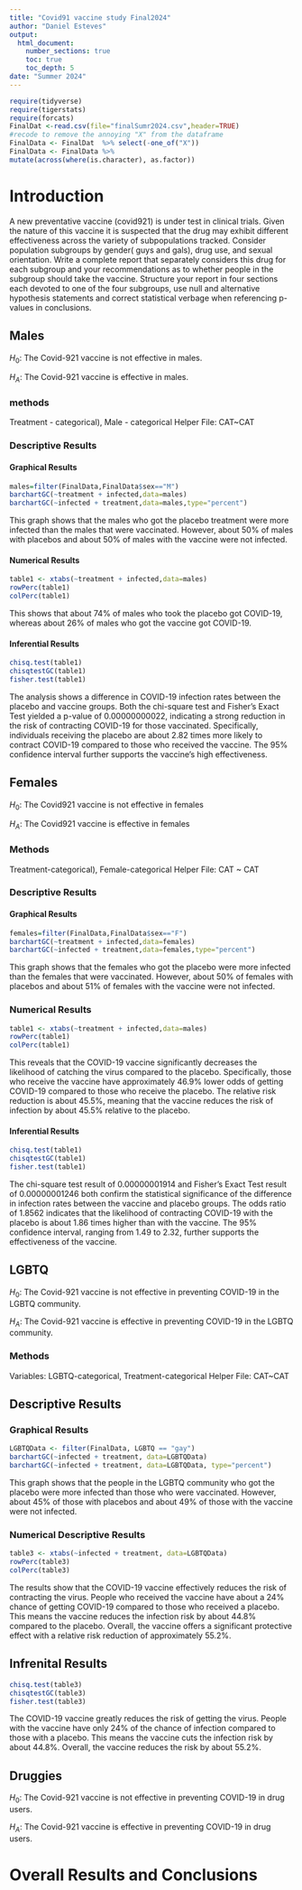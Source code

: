 ```yaml
---
title: "Covid91 vaccine study Final2024"
author: "Daniel Esteves"
output: 
  html_document:
    number_sections: true
    toc: true
    toc_depth: 5
date: "Summer 2024" 
---
```


```r
require(tidyverse)
require(tigerstats)
require(forcats)
FinalDat <-read.csv(file="finalSumr2024.csv",header=TRUE)
#recode to remove the annoying "X" from the dataframe
FinalData <- FinalDat  %>% select(-one_of("X"))
FinalData <- FinalData %>%
mutate(across(where(is.character), as.factor))
```

# Introduction

A new  preventative vaccine (covid921) is under test in clinical trials. Given the nature of this vaccine it is suspected that the drug may exhibit different effectiveness across the variety of subpopulations tracked. Consider population subgroups by gender( guys and gals), drug use, and sexual orientation. Write a complete report that separately considers this drug for each subgroup and your recommendations as to whether people in the subgroup should take the vaccine. Structure your report in four sections each devoted to one of the four subgroups, use null and alternative hypothesis statements and correct statistical verbage when referencing p-values in conclusions.

## Males

$H_0$: The Covid-921 vaccine is not effective in males.

$H_A$: The Covid-921 vaccine is effective in males.

### methods

Treatment - categorical), Male - categorical
Helper File: CAT~CAT

### Descriptive Results

#### Graphical Results


```r
males=filter(FinalData,FinalData$sex=="M")
barchartGC(~treatment + infected,data=males)
barchartGC(~infected + treatment,data=males,type="percent")

```

This graph shows that the males who got the placebo treatment were more infected than the males that were vaccinated. However, about 50% of males with placebos and about 50% of males with the vaccine were not infected. 

#### Numerical Results

```r
table1 <- xtabs(~treatment + infected,data=males)
rowPerc(table1)
colPerc(table1)
```
This shows that about 74% of males who took the placebo got COVID-19, whereas about 26% of males who got the vaccine got COVID-19.

#### Inferential Results

```r
chisq.test(table1)
chisqtestGC(table1)
fisher.test(table1)
```


The analysis shows a difference in COVID-19 infection rates between the placebo and vaccine groups. Both the chi-square test and Fisher’s Exact Test yielded a p-value of 0.00000000022, indicating a strong reduction in the risk of contracting COVID-19 for those vaccinated. Specifically, individuals receiving the placebo are about 2.82 times more likely to contract COVID-19 compared to those who received the vaccine. The 95% confidence interval further supports the vaccine’s high effectiveness.

## Females

$H_0$: The Covid921 vaccine is not effective in females

$H_A$: The Covid921 vaccine is effective in females

### Methods


Treatment-categorical), Female-categorical
Helper File: CAT ~ CAT

### Descriptive Results

#### Graphical Results

```r
females=filter(FinalData,FinalData$sex=="F")
barchartGC(~treatment + infected,data=females)
barchartGC(~infected + treatment,data=females,type="percent")

```

This graph shows that the females who got the placebo were more infected than the females that were vaccinated. However, about 50% of females with placebos and about 51% of females with the vaccine were not infected.  

### Numerical Results

```r
table1 <- xtabs(~treatment + infected,data=males)
rowPerc(table1)
colPerc(table1)
```

This reveals that the COVID-19 vaccine significantly decreases the likelihood of catching the virus compared to the placebo. Specifically, those who receive the vaccine have approximately 46.9% lower odds of getting COVID-19 compared to those who receive the placebo. The relative risk reduction is about 45.5%, meaning that the vaccine reduces the risk of infection by about 45.5% relative to the placebo.

#### Inferential Results

```r
chisq.test(table1)
chisqtestGC(table1)
fisher.test(table1)
```

The chi-square test result of 0.00000001914 and Fisher’s Exact Test result of 0.00000001246 both confirm the statistical significance of the difference in infection rates between the vaccine and placebo groups. The odds ratio of 1.8562 indicates that the likelihood of contracting COVID-19 with the placebo is about 1.86 times higher than with the vaccine. The 95% confidence interval, ranging from 1.49 to 2.32, further supports the effectiveness of the vaccine.  


## LGBTQ

$H_0$: The Covid-921 vaccine is not effective in preventing COVID-19 in the LGBTQ community.

$H_A$: The Covid-921 vaccine is effective in preventing COVID-19 in the LGBTQ community.

### Methods

Variables: LGBTQ-categorical, Treatment-categorical
Helper File: CAT~CAT



## Descriptive Results

### Graphical Results

```r
LGBTQData <- filter(FinalData, LGBTQ == "gay")
barchartGC(~infected + treatment, data=LGBTQData)
barchartGC(~infected + treatment, data=LGBTQData, type="percent")
```


This graph shows that the people in the LGBTQ community who got the placebo were more infected than those who were vaccinated. However, about 45% of those with placebos and about 49% of those with the vaccine were not infected.

### Numerical Descriptive Results

```r
table3 <- xtabs(~infected + treatment, data=LGBTQData)
rowPerc(table3)
colPerc(table3)

```

The results show that the COVID-19 vaccine effectively reduces the risk of contracting the virus. People who received the vaccine have about a 24% chance of getting COVID-19 compared to those who received a placebo. This means the vaccine reduces the infection risk by about 44.8% compared to the placebo. Overall, the vaccine offers a significant protective effect with a relative risk reduction of approximately 55.2%.


## Infrenital Results

```r
chisq.test(table3)
chisqtestGC(table3)
fisher.test(table3)

```



The COVID-19 vaccine greatly reduces the risk of getting the virus. People with the vaccine have only 24% of the chance of infection compared to those with a placebo. This means the vaccine cuts the infection risk by about 44.8%. Overall, the vaccine reduces the risk by about 55.2%.


## Druggies

$H_0$: The Covid-921 vaccine is not effective in preventing COVID-19 in drug users.

$H_A$: The Covid-921 vaccine is effective in preventing COVID-19 in drug users.


# Overall Results and Conclusions